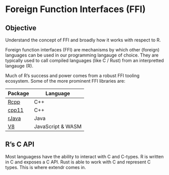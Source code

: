 # Foreign Function Interfaces (FFI)

::: callout-tip
## Objective

Understand the concept of FFI and broadly how it works with respect to R.

:::

Foreign function interfaces (FFI) are mechanisms by which other (foreign) languages can be used in our programming langauge of choice. They are typically used to call compiled languages (like C / Rust) from an interpretted langauge (R).

Much of R's success and power comes from a robust FFI tooling ecosystem. Some of the more prominent FFI libraries are:

| Package | Language |
| ------- | ----------- |
| [Rcpp](https://www.rcpp.org/) |  C++ |
| [cpp11](https://github.com/r-lib/cpp11) | C++ |
| [rJava](https://www.rforge.net/rJava/) | Java |
| [V8](https://jeroen.r-universe.dev/V8) | JavaScript & WASM |


## R's C API

Most languagess have the ability to interact with C and C-types. R is written in C and exposes a C API. Rust is able to work with C and represent C types. This is where extendr comes in.
